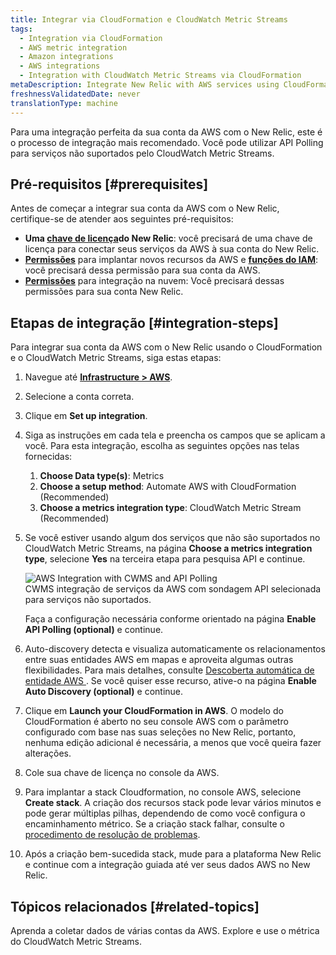 ```yaml
---
title: Integrar via CloudFormation e CloudWatch Metric Streams
tags:
  - Integration via CloudFormation
  - AWS metric integration
  - Amazon integrations
  - AWS integrations
  - Integration with CloudWatch Metric Streams via CloudFormation
metaDescription: Integrate New Relic with AWS services using CloudFormation templates to automate the setup of CloudWatch Metric Streams for metrics ingestion.
freshnessValidatedDate: never
translationType: machine
---
```


Para uma integração perfeita da sua conta da AWS com o New Relic, este é o processo de integração mais recomendado. Você pode utilizar API Polling para serviços não suportados pelo CloudWatch Metric Streams.

## Pré-requisitos [#prerequisites]

Antes de começar a integrar sua conta da AWS com o New Relic, certifique-se de atender aos seguintes pré-requisitos:

* **Uma [chave de licença](https://one.newrelic.com/api-keys)do New Relic**: você precisará de uma chave de licença para conectar seus serviços da AWS à sua conta do New Relic.
* **[Permissões](https://docs.aws.amazon.com/ARG/latest/userguide/gettingstarted-prereqs-permissions.html)** para implantar novos recursos da AWS e **[funções do IAM](https://docs.aws.amazon.com/IAM/latest/UserGuide/id_roles.html)**: você precisará dessa permissão para sua conta da AWS.
* **[Permissões](/docs/accounts/accounts-billing/new-relic-one-user-management/user-permissions/#infrastructure)** para integração na nuvem: Você precisará dessas permissões para sua conta New Relic.

## Etapas de integração [#integration-steps]

Para integrar sua conta da AWS com o New Relic usando o CloudFormation e o CloudWatch Metric Streams, siga estas etapas:

1. Navegue até [<DNT>**Infrastructure &gt; AWS**</DNT>](https://one.newrelic.com/infra/infrastructure/cloud-aws).

2. Selecione a conta correta.

3. Clique em <DNT>**Set up integration**</DNT>.

4. Siga as instruções em cada tela e preencha os campos que se aplicam a você. Para esta integração, escolha as seguintes opções nas telas fornecidas:

   1. <DNT>**Choose Data type(s)**</DNT>: <DNT>Metrics</DNT>
   2. <DNT>**Choose a setup method**</DNT>: <DNT>Automate AWS with CloudFormation (Recommended)</DNT>
   3. <DNT>**Choose a metrics integration type**</DNT>: <DNT>CloudWatch Metric Stream (Recommended)</DNT>

5. Se você estiver usando algum dos serviços que não são suportados no CloudWatch Metric Streams, na página <DNT>**Choose a metrics integration type**</DNT>, selecione <DNT>**Yes**</DNT> na terceira etapa para pesquisa API e continue.

   <img title="AWS Integration with CWMS and API Polling" alt="AWS Integration with CWMS and API Polling" src="/images/aws-integration-cf-apipolling.webp" />

   <figcaption>
     CWMS integração de serviços da AWS com sondagem API selecionada para serviços não suportados.
   </figcaption>

   Faça a configuração necessária conforme orientado na página <DNT>**Enable API Polling (optional)**</DNT> e continue.

6. <DNT>Auto-discovery</DNT> detecta e visualiza automaticamente os relacionamentos entre suas entidades AWS em mapas e aproveita algumas outras flexibilidades. Para mais detalhes, consulte [Descoberta automática de entidade AWS ](/docs/infrastructure/amazon-integrations/connect/set-up-auto-discovery-of-aws-entities/). Se você quiser esse recurso, ative-o na página <DNT>**Enable Auto Discovery (optional)**</DNT> e continue.

7. Clique em <DNT>**Launch your CloudFormation in AWS**</DNT>. O modelo do CloudFormation é aberto no seu console AWS com o parâmetro configurado com base nas suas seleções no New Relic, portanto, nenhuma edição adicional é necessária, a menos que você queira fazer alterações.

8. Cole sua chave de licença no console da AWS.

9. Para implantar a stack Cloudformation, no console AWS, selecione <DNT>**Create stack**</DNT>. A criação dos recursos stack pode levar vários minutos e pode gerar múltiplas pilhas, dependendo de como você configura o encaminhamento métrico. Se a criação stack falhar, consulte o [procedimento de resolução de problemas](https://docs.newrelic.com/docs/logs/troubleshooting/aws-log-integration-issues/stack-creation-fails/).

10. Após a criação bem-sucedida stack, mude para a plataforma New Relic e continue com a integração guiada até ver seus dados AWS no New Relic.

## Tópicos relacionados [#related-topics]

<DocTiles>
  <DocTile title="Coletar dados de várias contas da AWS" path="/docs/infrastructure/amazon-integrations/manage-aws-data/aws-multi-account/">
    Aprenda a coletar dados de várias contas da AWS.
  </DocTile>

  <DocTile title="AWS integração métrica" path="/docs/infrastructure/amazon-integrations/manage-aws-data/aws-integrations-metrics/">
    Explore e use o métrica do CloudWatch Metric Streams.
  </DocTile>
</DocTiles>
